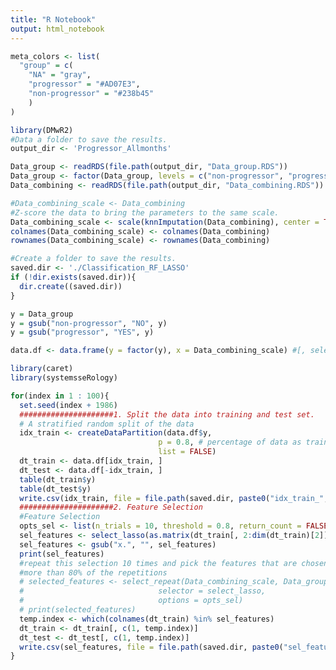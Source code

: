 ```yaml
---
title: "R Notebook"
output: html_notebook
---
```


```r
meta_colors <- list(
  "group" = c(
    "NA" = "gray", 
    "progressor" = "#AD07E3",
    "non-progressor" = "#238b45"
    )
)
``` 



```r
library(DMwR2)
#Data a folder to save the results.
output_dir <- 'Progressor_Allmonths'

Data_group <- readRDS(file.path(output_dir, "Data_group.RDS"))
Data_group <- factor(Data_group, levels = c("non-progressor", "progressor"))
Data_combining <- readRDS(file.path(output_dir, "Data_combining.RDS"))

#Data_combining_scale <- Data_combining
#Z-score the data to bring the parameters to the same scale.
Data_combining_scale <- scale(knnImputation(Data_combining), center = TRUE, scale = TRUE)
colnames(Data_combining_scale) <- colnames(Data_combining)
rownames(Data_combining_scale) <- rownames(Data_combining)
```

```r
#Create a folder to save the results.
saved.dir <- './Classification_RF_LASSO'
if (!dir.exists(saved.dir)){
  dir.create((saved.dir))
}
```



```r

y = Data_group
y = gsub("non-progressor", "NO", y)
y = gsub("progressor", "YES", y)

data.df <- data.frame(y = factor(y), x = Data_combining_scale) #[, selected_features]) 15
```







```r
library(caret)
library(systemsseRology)

for(index in 1 : 100){
  set.seed(index + 1986)
  #####################1. Split the data into training and test set.
  # A stratified random split of the data
  idx_train <- createDataPartition(data.df$y,
                                 p = 0.8, # percentage of data as training
                                 list = FALSE)
  dt_train <- data.df[idx_train, ]
  dt_test <- data.df[-idx_train, ]
  table(dt_train$y)
  table(dt_test$y)
  write.csv(idx_train, file = file.path(saved.dir, paste0("idx_train_", toString(index), ".csv")))
  #####################2. Feature Selection
  #Feature Selection
  opts_sel <- list(n_trials = 10, threshold = 0.8, return_count = FALSE)
  sel_features <- select_lasso(as.matrix(dt_train[, 2:dim(dt_train)[2]]), dt_train$y)
  sel_features <- gsub("x.", "", sel_features)
  print(sel_features)
  #repeat this selection 10 times and pick the features that are chosen in
  #more than 80% of the repetitions
  # selected_features <- select_repeat(Data_combining_scale, Data_group,
  #                              selector = select_lasso,
  #                              options = opts_sel)
  # print(selected_features)
  temp.index <- which(colnames(dt_train) %in% sel_features)
  dt_train <- dt_train[, c(1, temp.index)]
  dt_test <- dt_test[, c(1, temp.index)]
  write.csv(sel_features, file = file.path(saved.dir, paste0("sel_features_", toString(index), ".csv")))
}
```

